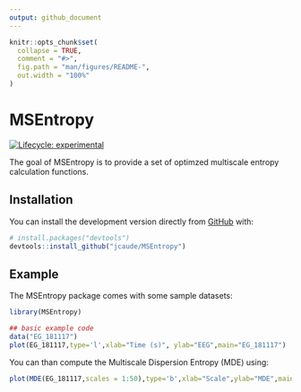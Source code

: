 ```yaml
---
output: github_document
---
```


<!-- README.md is generated from README.Rmd. Please edit that file -->

```r
knitr::opts_chunk$set(
  collapse = TRUE,
  comment = "#>",
  fig.path = "man/figures/README-",
  out.width = "100%"
)
```
# MSEntropy

<!-- badges: start -->
[![Lifecycle: experimental](https://img.shields.io/badge/lifecycle-experimental-orange.svg)](https://www.tidyverse.org/lifecycle/#experimental)
<!-- badges: end -->

The goal of MSEntropy is to provide a set of optimzed multiscale entropy 
calculation functions.

## Installation

You can install the development version directly from [GitHub](https://github.com/) with:

``` r
# install.packages("devtools")
devtools::install_github("jcaude/MSEntropy")
```
## Example

The MSEntropy package comes with some sample datasets:

```r
library(MSEntropy)

## basic example code
data("EG_181117")
plot(EG_181117,type='l',xlab="Time (s)", ylab="EEG",main="EG_181117")
```
You can than compute the Multiscale Dispersion Entropy (MDE) using:

```r
plot(MDE(EG_181117,scales = 1:50),type='b',xlab="Scale",ylab="MDE",main="EG_181117")
```


